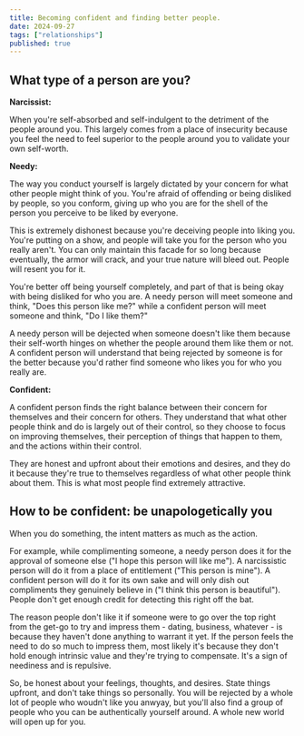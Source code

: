 ```yaml
---
title: Becoming confident and finding better people.
date: 2024-09-27
tags: ["relationships"]
published: true
---
```


## **What type of a person are you?**

**Narcissist:**

When you're self-absorbed and self-indulgent to the detriment of the people around you. This largely comes from a place of insecurity because you feel the need to feel superior to the people around you to validate your own self-worth.

**Needy:**

The way you conduct yourself is largely dictated by your concern for what other people might think of you. You're afraid of offending or being disliked by people, so you conform, giving up who you are for the shell of the person you perceive to be liked by everyone.

This is extremely dishonest because you're deceiving people into liking you. You're putting on a show, and people will take you for the person who you really aren't. You can only maintain this facade for so long because eventually, the armor will crack, and your true nature will bleed out. People will resent you for it.

You're better off being yourself completely, and part of that is being okay with being disliked for who you are. A needy person will meet someone and think, "Does this person like me?" while a confident person will meet someone and think, "Do I like them?"

A needy person will be dejected when someone doesn't like them because their self-worth hinges on whether the people around them like them or not. A confident person will understand that being rejected by someone is for the better because you'd rather find someone who likes you for who you really are.

**Confident:**

A confident person finds the right balance between their concern for themselves and their concern for others. They understand that what other people think and do is largely out of their control, so they choose to focus on improving themselves, their perception of things that happen to them, and the actions within their control.

They are honest and upfront about their emotions and desires, and they do it because they're true to themselves regardless of what other people think about them. This is what most people find extremely attractive.

## **How to be confident: be unapologetically you**

When you do something, the intent matters as much as the action.

For example, while complimenting someone, a needy person does it for the approval of someone else ("I hope this person will like me"). A narcissistic person will do it from a place of entitlement ("This person is mine"). A confident person will do it for its own sake and will only dish out compliments they genuinely believe in ("I think this person is beautiful"). People don't get enough credit for detecting this right off the bat.

The reason people don't like it if someone were to go over the top right from the get-go to try and impress them - dating, business, whatever - is because they haven't done anything to warrant it yet. If the person feels the need to do so much to impress them, most likely it's because they don't hold enough intrinsic value and they're trying to compensate. It's a sign of neediness and is repulsive.

So, be honest about your feelings, thoughts, and desires. State things upfront, and don't take things so personally. You will be rejected by a whole lot of people who woudn't like you anwyay, but you'll also find a group of people who you can be authentically yourself around. A whole new world will open up for you.
